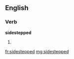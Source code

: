 ==English==

===Verb===
'''sidestepped'''

# {{past of|[[sidestep]]}}

[[fr:sidestepped]]
[[mg:sidestepped]]